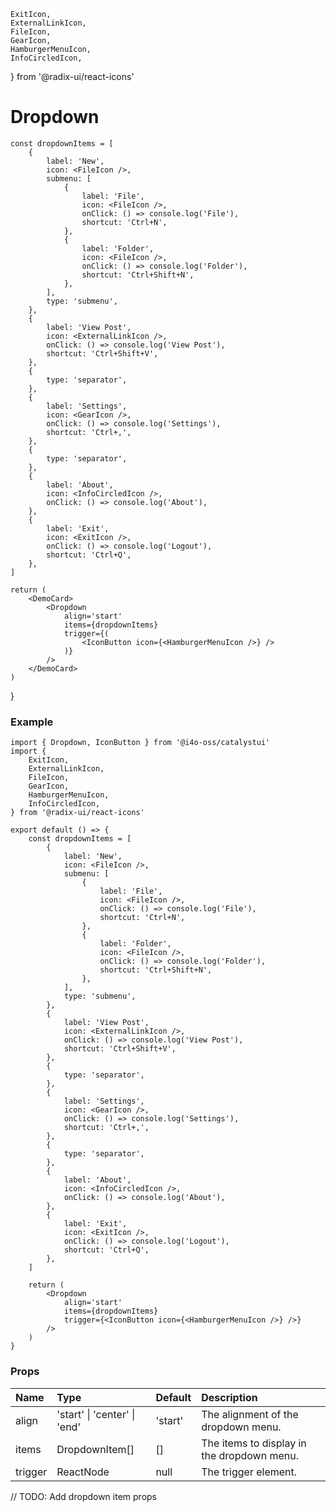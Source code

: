 	ExitIcon,
	ExternalLinkIcon,
	FileIcon,
	GearIcon,
	HamburgerMenuIcon,
	InfoCircledIcon,
} from '@radix-ui/react-icons'

# Dropdown

    const dropdownItems = [
		{
			label: 'New',
			icon: <FileIcon />,
			submenu: [
				{
					label: 'File',
					icon: <FileIcon />,
					onClick: () => console.log('File'),
					shortcut: 'Ctrl+N',
				},
				{
					label: 'Folder',
					icon: <FileIcon />,
					onClick: () => console.log('Folder'),
					shortcut: 'Ctrl+Shift+N',
				},
			],
			type: 'submenu',
    	},
        {
    		label: 'View Post',
	        icon: <ExternalLinkIcon />,
	        onClick: () => console.log('View Post'),
	        shortcut: 'Ctrl+Shift+V',
        },
	    {
		    type: 'separator',
	    },
        {
    		label: 'Settings',
	        icon: <GearIcon />,
	        onClick: () => console.log('Settings'),
	        shortcut: 'Ctrl+,',
		},
		{
			type: 'separator',
        },
	    {
		    label: 'About',
		    icon: <InfoCircledIcon />,
		    onClick: () => console.log('About'),
	    },
	    {
		    label: 'Exit',
		    icon: <ExitIcon />,
		    onClick: () => console.log('Logout'),
		    shortcut: 'Ctrl+Q',
	    },
    ]

    return (
        <DemoCard>
    	    <Dropdown
    	        align='start'
    	        items={dropdownItems}
    	        trigger={(
    				<IconButton icon={<HamburgerMenuIcon />} />
    	        )}
            />
        </DemoCard>
    )

}

<DropdownMenu />

### Example

```tsx
import { Dropdown, IconButton } from '@i4o-oss/catalystui'
import {
	ExitIcon,
	ExternalLinkIcon,
	FileIcon,
	GearIcon,
	HamburgerMenuIcon,
	InfoCircledIcon,
} from '@radix-ui/react-icons'

export default () => {
	const dropdownItems = [
		{
			label: 'New',
			icon: <FileIcon />,
			submenu: [
				{
					label: 'File',
					icon: <FileIcon />,
					onClick: () => console.log('File'),
					shortcut: 'Ctrl+N',
				},
				{
					label: 'Folder',
					icon: <FileIcon />,
					onClick: () => console.log('Folder'),
					shortcut: 'Ctrl+Shift+N',
				},
			],
			type: 'submenu',
		},
		{
			label: 'View Post',
			icon: <ExternalLinkIcon />,
			onClick: () => console.log('View Post'),
			shortcut: 'Ctrl+Shift+V',
		},
		{
			type: 'separator',
		},
		{
			label: 'Settings',
			icon: <GearIcon />,
			onClick: () => console.log('Settings'),
			shortcut: 'Ctrl+,',
		},
		{
			type: 'separator',
		},
		{
			label: 'About',
			icon: <InfoCircledIcon />,
			onClick: () => console.log('About'),
		},
		{
			label: 'Exit',
			icon: <ExitIcon />,
			onClick: () => console.log('Logout'),
			shortcut: 'Ctrl+Q',
		},
	]

	return (
		<Dropdown
			align='start'
			items={dropdownItems}
			trigger={<IconButton icon={<HamburgerMenuIcon />} />}
		/>
	)
}
```

### Props

| Name    | Type                         | Default | Description                                |
| :------ | :--------------------------- | :------ | :----------------------------------------- |
| align   | 'start' \| 'center' \| 'end' | 'start' | The alignment of the dropdown menu.        |
| items   | DropdownItem[]               | []      | The items to display in the dropdown menu. |
| trigger | ReactNode                    | null    | The trigger element.                       |

// TODO: Add dropdown item props
